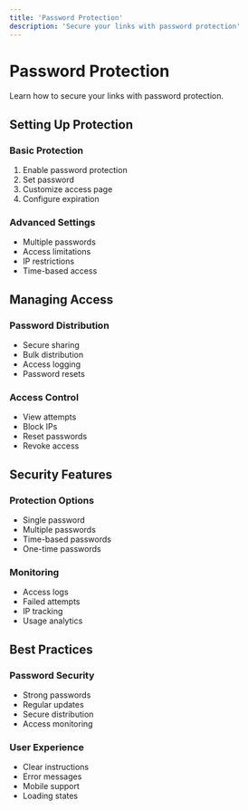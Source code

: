 ```yaml
---
title: 'Password Protection'
description: 'Secure your links with password protection'
---
```


# Password Protection

Learn how to secure your links with password protection.

## Setting Up Protection

### Basic Protection
1. Enable password protection
2. Set password
3. Customize access page
4. Configure expiration

### Advanced Settings
- Multiple passwords
- Access limitations
- IP restrictions
- Time-based access

## Managing Access

### Password Distribution
- Secure sharing
- Bulk distribution
- Access logging
- Password resets

### Access Control
- View attempts
- Block IPs
- Reset passwords
- Revoke access

## Security Features

### Protection Options
- Single password
- Multiple passwords
- Time-based passwords
- One-time passwords

### Monitoring
- Access logs
- Failed attempts
- IP tracking
- Usage analytics

## Best Practices

### Password Security
- Strong passwords
- Regular updates
- Secure distribution
- Access monitoring

### User Experience
- Clear instructions
- Error messages
- Mobile support
- Loading states
